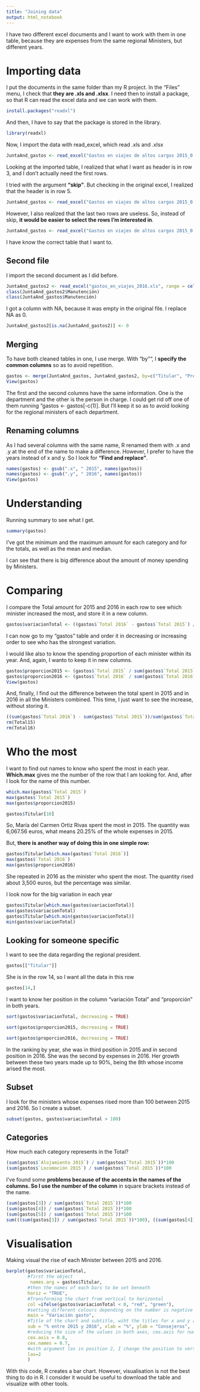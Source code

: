 ```yaml
---
title: "Joining data"
output: html_notebook
---
```


I have two different excel documents and I want to work with them in one table, because they are expenses from the same regional Ministers, but different years. 

# Importing data
I put the documents in the same folder than my R project. In the "Files" menu, I check that <strong>they are .xls and .xlsx</strong>. I need then to install a package, so that R can read the excel data and we can work with them.  
```r
install.packages("readxl")
```

And then, I have to say that the package is stored in the library. 
```r
library(readxl)
```

Now, I import the data with read_excel, which read .xls and .xlsx
```r
JuntaAnd_gastos <- read_excel("Gastos en viajes de altos cargos 2015_0.xlsx")
```
Looking at the imported table, I realized that what I want as header is in row 3, and I don't actually need the first rows. 

I tried with the argument <strong>"skip"</strong>. But checking in the original excel, I realized that the header is in row 5.
```r
JuntaAnd_gastos <- read_excel("Gastos en viajes de altos cargos 2015_0.xlsx", skip = 5)
```

However, I also realized that the last two rows are useless. So, instead of skip, <strong>it would be easier to select the rows I'm interested in</strong>. 

```r
JuntaAnd_gastos <- read_excel("Gastos en viajes de altos cargos 2015_0.xlsx", range = cell_rows(6:20))
```
I have know the correct table that I want to. 

## Second file

I import the second document as I did before.
```r
JuntaAnd_gastos2 <- read_excel("gastos_en_viajes_2016.xls", range = cell_rows(6:20))
class(JuntaAnd_gastos2$Manutención)
class(JuntaAnd_gastos$Manutención)
```
I got a column with NA, because it was empty in the original file. I replace NA as 0.
```r
JuntaAnd_gastos2[is.na(JuntaAnd_gastos2)] <- 0
```

## Merging

To have both cleaned tables in one, I use merge. With "by"", I <strong>specify the common columns</strong> so as to avoid repetition. 

```r
gastos <- merge(JuntaAnd_gastos, JuntaAnd_gastos2, by=c("Titular", "Presidencia / Consejerías"))
View(gastos)
```

The first and the second columns have the same information. One is the department and the other is the person in charge. I could get rid off one of them running "gastos <- gastos[-c(1)]. But I'll keep it so as to avoid looking for the regional ministers of each department. 

## Renaming columns

As I had several columns with the same name, R renamed them with .x and .y at the end of the name to make a difference. However, I prefer to have the years instead of x and y.
So I look for <strong>"Find and replace"</strong>.

```r
names(gastos) <- gsub(".x", " 2015", names(gastos))
names(gastos) <- gsub(".y", " 2016", names(gastos))
View(gastos)
```

# Understanding

Running summary to see what I get.

```r
summary(gastos)
```
I've got the minimum and the maximum amount for each category and for the totals, as well as the mean and median. 

I can see that there is big difference about the amount of money spending by Ministers.

# Comparing

I compare the Total amount for 2015 and 2016 in each row to see which minister increased the most, and store it in a new column. 

```r
gastos$variacionTotal <- ((gastos$`Total 2016` - gastos$`Total 2015`) / gastos$`Total 2015`)*100
```

I can now go to my "gastos" table and order it in decreasing or increasing order to see who has the strongest variation. 

I would like also to know the spending proportion of each minister within its year. And, again, I wanto to keep it in new columns.

```r
gastos$proporcion2015 <- (gastos$`Total 2015` / sum(gastos$`Total 2015`))*100
gastos$proporcion2016 <- (gastos$`Total 2016` / sum(gastos$`Total 2016`))*100
View(gastos)
```

And, finally, I find out the difference between the total spent in 2015 and in 2016 in all the Ministers combined. This time, I just want to see the increase, without storing it.  

```r
((sum(gastos$`Total 2016`) - sum(gastos$`Total 2015`))/sum(gastos$`Total 2015`))*100
rm(Total15)
rm(Total16)
```
# Who the most

I want to find out names to know who spent the most in each year. <strong>Which.max</strong> gives me the number of the row that I am looking for. And, after I look for the name of this number. 

```r
which.max(gastos$`Total 2015`)
max(gastos$`Total 2015`)
max(gastos$proporcion2015)
```
```r
gastos$Titular[10]
```
So, María del Carmen Ortiz Rivas spent the most in 2015. The quantity was 6,067.56 euros, what means 20.25% of the whole expenses in 2015. 

But, <strong>there is another way of doing this in one simple row:</strong>
```r
gastos$Titular[which.max(gastos$`Total 2016`)]
max(gastos$`Total 2016`)
max(gastos$proporcion2016)
```
She repeated in 2016 as the minister who spent the most. The quantity rised about 3,500 euros, but the percentage was similar. 

I look now for the big variation in each year
```r
gastos$Titular[which.max(gastos$variacionTotal)]
max(gastos$variacionTotal)
gastos$Titular[which.min(gastos$variacionTotal)]
min(gastos$variacionTotal)
```
## Looking for someone specific
I want to see the data regarding the regional president. 

```r
gastos[["Titular"]]
```

She is in the row 14, so I want all the data in this row
```r
gastos[14,]
```

I want to know her position in the column "variación Total" and "proporción" in both years. 

```r
sort(gastos$variacionTotal, decreasing = TRUE)
```

```r
sort(gastos$proporcion2015, decreasing = TRUE)
```

```r
sort(gastos$proporcion2016, decreasing = TRUE)
```

In the ranking by year, she was in third position in 2015 and in second position in 2016. She was the second by expenses in 2016. Her growth between these two years made up to 90%, being the 8th whose income arised the most.   

## Subset
I look for the ministers whose expenses rised more than 100 between 2015 and 2016. So I create a subset. 

```r
subset(gastos, gastos$variacionTotal > 100)
```


## Categories

How much each category represents in the Total?
```r
(sum(gastos$`Alojamiento 2015`) / sum(gastos$`Total 2015`))*100
(sum(gastos$`Locomoción 2015`) / sum(gastos$`Total 2015`))*100
```
I've found some <strong>problems because of the accents in the names of the columns. So I use the number of the column</strong> in square brackets instead of the name. 
```r
(sum(gastos[3]) / sum(gastos$`Total 2015`))*100
(sum(gastos[4]) / sum(gastos$`Total 2015`))*100
(sum(gastos[5]) / sum(gastos$`Total 2015`))*100
sum(((sum(gastos[3]) / sum(gastos$`Total 2015`))*100), ((sum(gastos[4]) / sum(gastos$`Total 2015`))*100), ((sum(gastos[5]) / sum(gastos$`Total 2015`))*100))
```

# Visualisation

Making visual the rise of each Minister between 2015 and 2016.

```r
barplot(gastos$variacionTotal,
        #first the object
         names.arg = gastos$Titular,
        #then the names of each bars to be set beneath
        horiz = "TRUE",
        #Transforming the chart from vertical to horizontal
        col =ifelse(gastos$variacionTotal < 0, "red", "green"), 
        #setting different colours depending on the number is negative or not
        main = "Variación gasto", 
        #Title of the chart and subtitle, wiht the titles for x and y axes.  
        sub = "% entre 2015 y 2016", xlab = "%", ylab = "Consejeros",
        #reducing the size of the values in both axes, cex.axis for numbers and cex.names for names.
        cex.axis = 0.8,
        cex.names = 0.7,
        #with argument las in position 2, I change the position to vertical.
        las=2
        )
```

With this code, R creates a bar chart. However, visualisation is not the best thing to do in R. I consider it would be useful to download the table and visualize with other tools. 
